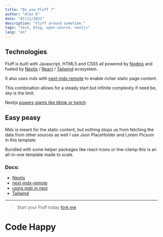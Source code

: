 ```yaml
---
title: "Do you Fluff ?"
author: "Alex K"
date: "07/21/2022"
description: "Fluff around sometime."
tags: "tech, blog, open-source, nextjs"
lang: "en"
---
```


## Technologies

Fluff is built with Javascript, HTML5 and CSS5 all powered by [Nodejs](https://nodejs.org/en/) and fueled by [Nextjs](https://nextjs.org/docs/getting-started) / [React](https://reactjs.org/docs/getting-started.html) / [Tailwind](https://tailwindcss.com/docs/installation) ecosystem.

It also uses mdx with [next-mdx-remote](https://github.com/hashicorp/next-mdx-remote) to enable richer static page content.

This combination allows for a steady start but infinite complexity if need be, sky is the limit.

Nextjs [powers giants like tiktok or twitch](https://nextjs.org/showcase)

## Easy peasy

Mdx is meant for the static content, but nothing stops us from fetching the data from other sources as well I use Json PlaceHolder and Lorem Picsum in this template.

Bundled with some helper packages like react-icons or line-clamp this is an all-in-one template made to scale.

### Docs:

- [Nextjs](https://nextjs.org/docs/getting-started)
- [next-mdx-remote](https://github.com/hashicorp/next-mdx-remote)
- [using mdx in next](https://nextjs.org/docs/advanced-features/using-mdx)
- [Tailwind](https://tailwindcss.com/docs/installation)

---

> Start your Fluff today [fork me](https://github.com/koalafr/fluff)

# Code Happy
